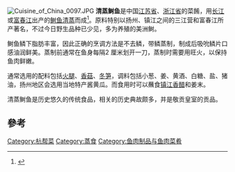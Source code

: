 [[File:Cuisine_of_China_0097.JPG|right]]
'''清蒸鲥鱼'''是中国[[江苏省|江苏省]]、[[浙江省|浙江省]]的菜餚，用[[长江|长江]]或[[富春江|富春江]]出产的[[鲥鱼|鲥鱼]][[清蒸|清蒸]]而成<ref>{{cite web|url=http://www.wujiangtong.com/webpages/DetailNews.aspx?id=12890|title=清蒸鲥鱼|date=2020-07-14|publisher=吳江通}}</ref>。原料特别以扬州、镇江之间的三江营和富春江所产著名，不过今日野生品种已少见，多为养殖的美洲鲥。

鲥鱼鳞下脂肪丰富，因此正确的烹调方法是不去鳞，带鳞蒸制，制成后吸吮鳞片口感油润鲜美。蒸制前通常在鱼身每隔2 厘米划开一刀，蒸制时需要用旺火，以保持鱼肉鲜嫩。

通常选用的配料包括[[火腿|火腿]]、[[香菇|香菇]]、[[冬笋|冬笋]]，调料包括小葱、姜、黄酒、白糖、盐、猪油，扬州地区会选用当地特产酱黄瓜。而食用时可以蘸食[[镇江香醋|镇江香醋]]和姜末。

清蒸鲥鱼是历史悠久的传统食品，相关的历史典故颇多，并是敬贡皇室的贡品。

==參考==
{{reflist}}

[[Category:杭帮菜|Category:杭帮菜]]
[[Category:蒸食|Category:蒸食]]
[[Category:鱼肉制品与鱼肉菜肴|Category:鱼肉制品与鱼肉菜肴]]